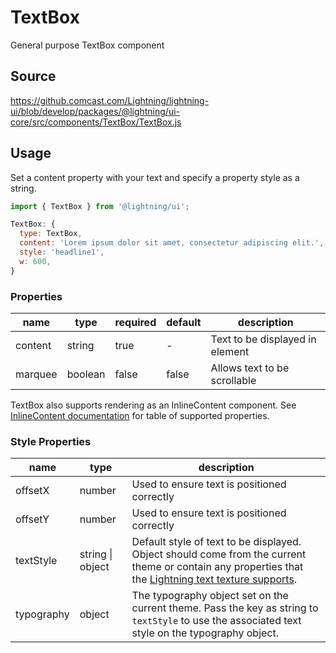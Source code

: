 
# TextBox

General purpose TextBox component

## Source

https://github.comcast.com/Lightning/lightning-ui/blob/develop/packages/@lightning/ui-core/src/components/TextBox/TextBox.js

## Usage

Set a content property with your text and specify a property style as a string.

```js
import { TextBox } from '@lightning/ui';

TextBox: {
  type: TextBox,
  content: 'Lorem ipsum dolor sit amet, consectetur adipiscing elit.',
  style: 'headline1',
  w: 600,
}
```

<Canvas>
  <Story id="text-textbox--basic" />
</Canvas>

### Properties

| name           | type          | required | default                | description                                                                                                                                                                                                                                                                                                                                                                                                                                          |
| -------------- | ------------- | -------- | ---------------------- | ---------------------------------------------------------------------------------------------------------------------------------------------------------------------------------------------------------------------------------------------------------------------------------------------------------------------------------------------------------------------------------------------------------------------------------------------------- |
| content        | string        | true     | -                      | Text to be displayed in element                                                                                                                                                                                                                                                                                                                                                                                                                      |
| marquee        | boolean       | false    | false                  | Allows text to be scrollable                                                                                                                                                                                                                                                                                                                                                                                                                         |

TextBox also supports rendering as an InlineContent component. See [InlineContent documentation](/?path=/docs/layout-inlinecontent--basic) for table of supported properties.

### Style Properties

| name           | type             | description                                                                                                                                                                                                                                             |
| -------------- | ---------------- | ------------------------------------------------------------------------------------------------------------------------------------------------------------------------------------------------------------------------------------------------------- |
| offsetX        | number           | Used to ensure text is positioned correctly                                                                                                                                                                                                             |
| offsetY        | number           | Used to ensure text is positioned correctly                                                                                                                                                                                                             |
| textStyle      | string \| object | Default style of text to be displayed. Object should come from the current theme or contain any properties that the [Lightning text texture supports](https://lightningjs.io/docs/#/lightning-core-reference/RenderEngine/Textures/Text?id=properties). |
| typography     | object           | The typography object set on the current theme. Pass the key as string to `textStyle` to use the associated text style on the typography object.                                                                                                        |
